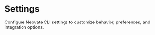 # Settings

Configure Neovate CLI settings to customize behavior, preferences, and integration options.